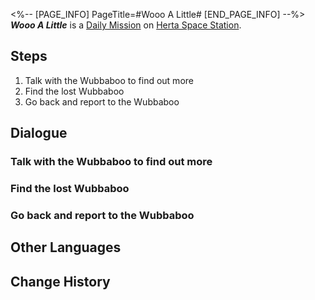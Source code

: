 <%-- [PAGE_INFO]
PageTitle=#Wooo A Little#
[END_PAGE_INFO] --%>
{{Stub|Dialogue.}}
{{Mission Infobox
|id            = 3000202
|title         = 
|image         = <!--Mission Wooo A Little.png-->
|type          = Daily
|event_name    = 
|chapter       = 
|requirements  = 
|summary       = <!--official mission summary from Fate's Atlas-->
|characters    = Anxious Wubbaboo; Relaxed Wubbaboo; Scared Wubbaboo; Trailblazer
|startLocation = [[Herta Space Station]] - [[Supply Zone]]
|world         = Herta Space Station
|area          = Supply Zone
|prev          = 
|next          = 
|exp           = 
|credits       = 5000
|stellarJade   = 
|other         = {{Card List|}}
}}
'''''Wooo A Little''''' is a [[Daily Mission]] on [[Herta Space Station]].

==Steps==
# Talk with the Wubbaboo to find out more
# Find the lost Wubbaboo
# Go back and report to the Wubbaboo

<!--
==Gameplay Notes==

--><!--
==Trial Character==

-->
==Dialogue==
{{Stub Dialogue}}
===Talk with the Wubbaboo to find out more===
{{Mission Description|type=daily|location=Supply Zone|You come across a Wubbaboo that looks distressed. Go and ask what's going on.}}
{{Dialogue Start}}
:{{tx}}
{{Dialogue End}}

===Find the lost Wubbaboo===
{{Mission Description|type=daily|location=Supply Zone|update|Wub-boohoo, wub-boohoo... I can't find my way back...}}
{{Dialogue Start}}
:{{tx}}
{{Dialogue End}}

===Go back and report to the Wubbaboo===
{{Mission Description|type=daily|location=<!--to be added-->|update|The lost Wubbaboo doesn't seem to be the sharpest tool in the shed. Let's go back and report the situation!}}
{{Dialogue Start}}
:{{tx}}
{{Dialogue End}}

==Other Languages==
{{Other Languages
|en   = Wooo A Little
|zhs  = 呜呜一下
|zht  = 嗚嗚一下
|ja   = ウーウーっとな！
|ko   = 훌쩍훌쩍
|es   = Un poco de buuu
|fr   = Youhou
|ru   = Скажите «Ву-ву-ву»
|th   = วูวู กันสักหน่อย
|vi   = Wo Wo Xem Nào!
|de   = Ein bisschen Wuh-wuh
|id   = Woo Woo Sebentar
|pt   = Comemore um Pouquinho
}}

==Change History==
{{Change History|1.0}}
